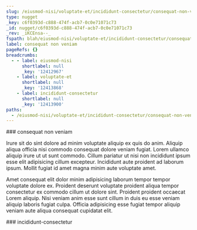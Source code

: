 ```yaml
---
slug: /eiusmod-nisi/voluptate-et/incididunt-consectetur/consequat-non-veniam
type: nugget
_key: c6f0393d-c888-474f-acb7-0c0e71071c73
_id: nugget/c6f0393d-c888-474f-acb7-0c0e71071c73
_rev: _iKCEnsa--_
fspath: blah/eiusmod-nisi/voluptate-et/incididunt-consectetur/consequat-non-veniam.md
label: consequat non veniam
pageRefs: {}
breadcrumbs:
  - - label: eiusmod-nisi
      shortlabel: null
      _key: '12412967'
    - label: voluptate-et
      shortlabel: null
      _key: '12413868'
    - label: incididunt-consectetur
      shortlabel: null
      _key: '12413900'
paths:
  - /eiusmod-nisi/voluptate-et/incididunt-consectetur/consequat-non-veniam
---
```


<NuggetArea>
<Nugget slug="/eiusmod-nisi/voluptate-et/incididunt-consectetur/consequat-non-veniam" type="nugget" _key="c6f0393d-c888-474f-acb7-0c0e71071c73" _id="nugget/c6f0393d-c888-474f-acb7-0c0e71071c73" _rev="_iKCEnsa--_" fspath="blah/eiusmod-nisi/voluptate-et/incididunt-consectetur/consequat-non-veniam.md" label="consequat non veniam" paths="/eiusmod-nisi/voluptate-et/incididunt-consectetur/consequat-non-veniam">
<NuggetBody>
### consequat non veniam

Irure sit do sint dolore ad minim voluptate aliquip ex quis do anim. Aliquip aliqua officia nisi commodo consequat dolore veniam fugiat. Lorem ullamco aliquip irure ut ut sunt commodo. Cillum pariatur ut nisi non incididunt ipsum esse elit adipisicing cillum excepteur. Incididunt aute proident ad laborum ipsum. Mollit fugiat id amet magna minim aute voluptate amet.

Amet consequat elit dolor minim adipisicing laborum tempor tempor voluptate dolore ex. Proident deserunt voluptate proident aliqua tempor consectetur ex commodo cillum ut dolore sint. Proident proident occaecat Lorem aliquip. Nisi veniam anim esse sunt cillum in duis eu esse veniam aliquip laboris fugiat culpa. Officia adipisicing esse fugiat tempor aliquip veniam aute aliqua consequat cupidatat elit.

</NuggetBody>
<Breadcrumbs>
<Crumbs>
<Crumb _key="12412967" label="eiusmod-nisi" /><Crumb _key="12413868" label="voluptate-et" /><Crumb _key="12413900" label="incididunt-consectetur" />
</Crumbs>
</Breadcrumbs>
</Nugget>

<NuggetsInbound>
</NuggetsInbound>
<NuggetsOutbound>
</NuggetsOutbound>
</NuggetArea>
<PassagesInbound>
<Passage direction="inbound" type="passage" _key="12413900" _id="passage/12413900" _rev="_iKCEnsW--C" label="incididunt-consectetur" passage="incididunt-consectetur" fspath="blah/eiusmod-nisi/voluptate-et/incididunt-consectetur" paths="/eiusmod-nisi/voluptate-et/incididunt-consectetur" slug="/eiusmod-nisi/voluptate-et/incididunt-consectetur">
<NuggetBody>
### incididunt-consectetur

</NuggetBody>
<Breadcrumbs>
<Crumbs>
<Crumb _key="12412967" label="eiusmod-nisi" /><Crumb _key="12413868" label="voluptate-et" />
</Crumbs>
</Breadcrumbs>
</Passage>

</PassagesInbound>
<PassagesOutbound>
</PassagesOutbound>